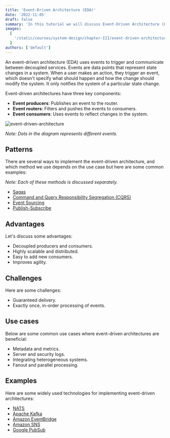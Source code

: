 ```yaml
---
title: 'Event-Driven Architecture (EDA)'
date: '2022-11-05'
draft: false
summary: 'In this tutorial we will discuss Event-Driven Architecture (EDA)'
images:
  [
    '/static/courses/system-design/chapter-III/event-driven-architecture/banner.png',
  ]
authors: ['default']
---
```


An event-driven architecture (EDA) uses events to trigger and communicate between decoupled services. Events are data points that represent state changes in a system. When a user makes an action, they trigger an event, which doesn't specify what should happen and how the change should modify the system. It only notifies the system of a particular state change.

Event-driven architectures have three key components:

- **Event producers**: Publishes an event to the router.
- **Event routers**: Filters and pushes the events to consumers.
- **Event consumers**: Uses events to reflect changes in the system.

![event-driven-architecture](/static/courses/system-design/chapter-III/event-driven-architecture/event-driven-architecture.png)

_Note: Dots in the diagram represents different events._

## Patterns

There are several ways to implement the event-driven architecture, and which method we use depends on the use case but here are some common examples:

_Note: Each of these methods is discussed separately._

- [Sagas](/courses/system-design/distributed-transactions#sagas)
- [Command and Query Responsibility Segregation (CQRS)](/courses/system-design/command-and-query-responsibility-segregation)
- [Event Sourcing](/courses/system-design/event-sourcing)
- [Publish-Subscribe](/courses/system-design/publish-subscribe)

## Advantages

Let's discuss some advantages:

- Decoupled producers and consumers.
- Highly scalable and distributed.
- Easy to add new consumers.
- Improves agility.

## Challenges

Here are some challenges:

- Guaranteed delivery.
- Exactly once, in-order processing of events.

## Use cases

Below are some common use cases where event-driven architectures are beneficial:

- Metadata and metrics.
- Server and security logs.
- Integrating heterogeneous systems.
- Fanout and parallel processing.

## Examples

Here are some widely used technologies for implementing event-driven architectures:

- [NATS](https://nats.io/)
- [Apache Kafka](https://kafka.apache.org/)
- [Amazon EventBridge](https://aws.amazon.com/eventbridge/)
- [Amazon SNS](https://aws.amazon.com/sns/)
- [Google PubSub](https://cloud.google.com/pubsub)
